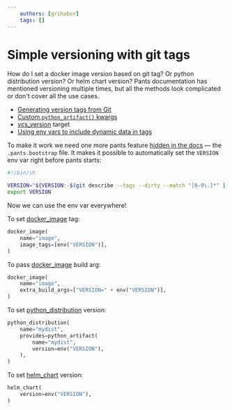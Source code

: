 ```yaml
---
    authors: [grihabor]
    tags: []
---
```


# Simple versioning with git tags

How do I set a docker image version based on git tag? Or python distribution
version? Or helm chart version? Pants documentation has mentioned versioning
multiple times, but all the methods look complicated or don't cover all the use
cases. 

- [Generating version tags from Git](../../docs/docs/using-pants/generating-version-tags-from-git.mdx)
- [Custom `python_artifact()` kwargs](../../docs/docs/writing-plugins/common-plugin-tasks/custom-python-artifact-kwargs.mdx)
- [vcs_version](../../reference/targets/vcs_version.mdx) target
- [Using env vars to include dynamic data in tags](../../docs/docs/docker/tagging-docker-images.mdx#using-env-vars-to-include-dynamic-data-in-tags)

To make it work we need one more pants feature [hidden in the
docs](../../docs/docs/using-pants/key-concepts/options.mdx#pantsbootstrap-file)
— the `.pants.bootstrap` file. It makes it possible to automatically set the
`VERSION` env var right before pants starts:

```bash title=".pants.bootstrap"
#!/bin/sh

VERSION="${VERSION:-$(git describe --tags --dirty --match "[0-9\.]*" || echo 0.0.1)}"
export VERSION
```

Now we can use the env var everywhere!

To set [docker_image](../../reference/targets/python_distribution.mdx) tag:

```python file="BUILD"
docker_image(
    name="image",
    image_tags=[env("VERSION")],
)
```

To pass [docker_image](../../reference/targets/python_distribution.mdx) build arg:

```python file="BUILD"
docker_image(
    name="image",
    extra_build_args=["VERSION=" + env("VERSION")],
)
```

To set [python_distribution](../../reference/targets/python_distribution.mdx) version:

```python file="BUILD"
python_distribution(
    name="mydist",
    provides=python_artifact(
        name="mydist",
        version=env("VERSION"),
    ),
)
```

To set [helm_chart](../../reference/targets/helm_chart.mdx) version:

```python file="BUILD"
helm_chart(
    version=env("VERSION"),
)
```
